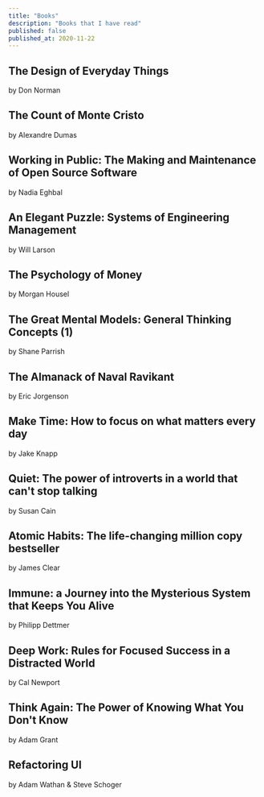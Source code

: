 ```yaml
---
title: "Books"
description: "Books that I have read"
published: false
published_at: 2020-11-22
---
```


## The Design of Everyday Things

by Don Norman

## The Count of Monte Cristo

by Alexandre Dumas

## Working in Public: The Making and Maintenance of Open Source Software

by Nadia Eghbal

## An Elegant Puzzle: Systems of Engineering Management

by Will Larson

## The Psychology of Money

by Morgan Housel

## The Great Mental Models: General Thinking Concepts (1)

by Shane Parrish

## The Almanack of Naval Ravikant

by Eric Jorgenson

## Make Time: How to focus on what matters every day

by Jake Knapp

## Quiet: The power of introverts in a world that can't stop talking

by Susan Cain

## Atomic Habits: The life-changing million copy bestseller

by James Clear

## Immune: a Journey into the Mysterious System that Keeps You Alive

by Philipp Dettmer

## Deep Work: Rules for Focused Success in a Distracted World

by Cal Newport

## Think Again: The Power of Knowing What You Don't Know

by Adam Grant

## Refactoring UI

by Adam Wathan & Steve Schoger
